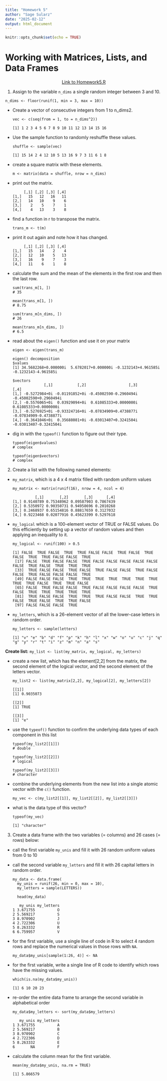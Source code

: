 ```yaml
---
title: "Homework 5"
author: "Sage Sularz"
date: "2025-02-12"
output: html_document
---
```


```r
knitr::opts_chunk$set(echo = TRUE)
```

# Working with Matrices, Lists, and Data Frames

::: {style="text-align: center;"}
[Link to Homework5.R](https://github.com/SageSularz/Biol1600_Sularz/blob/main/Homework%20Scripts/Homework5.R)
:::

1.  Assign to the variable `n_dims` a single random integer between 3 and 10.

`n_dims <- floor(runif(1, min = 3, max = 10))`

-   Create a vector of consecutive integers from 1 to n_dims2.

    `vec <- c(seq(from = 1, to = n_dims^2))`

    `[1] 1 2 3 4 5 6 7 8 9 10 11 12 13 14 15 16`

-   Use the sample function to randomly reshuffle these values.

    `shuffle <- sample(vec)`

    `[1] 15 14 2 4 12 10 5 13 16 9 7 3 11 6 1 8`

-   create a square matrix with these elements.

    `m <- matrix(data = shuffle, nrow = n_dims)`

-   print out the matrix.

    ```         
         [,1] [,2] [,3] [,4]
    [1,]   15   12   16   11
    [2,]   14   10    9    6
    [3,]    2    5    7    1
    [4,]    4   13    3    8
    ```

-   find a function in r to transpose the matrix.

    `trans_m <- t(m)`

-   print it out again and note how it has changed.

    ```         
         [,1] [,2] [,3] [,4]
    [1,]   15   14    2    4
    [2,]   12   10    5   13
    [3,]   16    9    7    3
    [4,]   11    6    1    8
    ```

-   calculate the sum and the mean of the elements in the first row and then the last row.

    ```         
    sum(trans_m[1, ])
    # 35

    mean(trans_m[1, ])
    # 8.75

    sum(trans_m[n_dims, ])
    # 26

    mean(trans_m[n_dims, ])
    # 6.5
    ```

-   read about the `eigen()` function and use it on your matrix

    `eigen <- eigen(trans_m)`

    ```         
    eigen() decomposition
    $values
    [1] 34.5682268+0.000000i  5.6782017+0.000000i -0.1232143+4.961585i -0.1232143-4.961585i

    $vectors
                  [,1]           [,2]                   [,3]                   [,4]
    [1,] -0.5272984+0i -0.01191852+0i -0.45002590-0.2960494i -0.45002590+0.2960494i
    [2,] -0.5576065+0i  0.03929094+0i  0.61085333+0.0000000i  0.61085333+0.0000000i
    [3,] -0.5276925+0i -0.93324716+0i -0.07834909+0.4738877i -0.07834909-0.4738877i
    [4,] -0.3641046+0i  0.35688081+0i -0.03013407+0.3241504i -0.03013407-0.3241504i
    ```

-   dig in with the `typeof()` function to figure out their type.

    ```         
    typeof(eigen$values)
    # complex

    typeof(eigen$vectors)
    # complex
    ```

2.  Create a list with the following named elements:

-   `my_matrix`, which is a 4 x 4 matrix filled with random uniform values

    `my_matrix <- matrix(runif(16), nrow = 4, ncol = 4)`

    ```         
              [,1]       [,2]       [,3]      [,4]
    [1,] 0.9140789 0.75348962 0.09587903 0.7867439
    [2,] 0.5350972 0.90350731 0.94958696 0.2010268
    [3,] 0.2468937 0.65154816 0.88817659 0.3127032
    [4,] 0.9223468 0.02077916 0.45623399 0.5297618
    ```

-   `my_logical` which is a 100-element vector of TRUE or FALSE values. Do this efficiently by setting up a vector of random values and then applying an inequality to it.

    `my_logical <- runif(100) > 0.5`

    ```         
    [1] FALSE  TRUE FALSE  TRUE  TRUE FALSE FALSE  TRUE FALSE  TRUE FALSE  TRUE  TRUE FALSE FALSE  TRUE
     [17] FALSE  TRUE FALSE FALSE  TRUE FALSE FALSE FALSE FALSE FALSE FALSE  TRUE FALSE  TRUE  TRUE  TRUE
     [33]  TRUE FALSE FALSE  TRUE FALSE  TRUE FALSE FALSE  TRUE FALSE FALSE  TRUE FALSE FALSE FALSE  TRUE
     [49] FALSE FALSE FALSE  TRUE  TRUE  TRUE  TRUE  TRUE  TRUE  TRUE  TRUE  TRUE FALSE  TRUE  TRUE FALSE
     [65] FALSE  TRUE FALSE FALSE  TRUE FALSE FALSE FALSE FALSE  TRUE FALSE  TRUE  TRUE  TRUE  TRUE  TRUE
     [81]  TRUE FALSE FALSE  TRUE  TRUE  TRUE FALSE FALSE  TRUE  TRUE FALSE  TRUE FALSE  TRUE  TRUE FALSE
     [97] FALSE FALSE FALSE  TRUE
    ```

-   `my_letters`, which is a 26-element vector of all the lower-case letters in random order.

    `my_letters <- sample(letters)`

    ```         
    [1] "v" "e" "b" "d" "f" "p" "k" "h" "l" "x" "w" "o" "u" "c" "j" "q" "g" "y" "r" "t" "i" "z" "m" "n" "a" "s"
    ```

**Create list:** `my_list <- list(my_matrix, my_logical, my_letters)`

-   create a new list, which has the element[2,2] from the matrix, the second element of the logical vector, and the second element of the letters vector.

    `my_list2 <- list(my_matrix[2,2], my_logical[2], my_letters[2])`

    ```         
    [[1]]
    [1] 0.9035073

    [[2]]
    [1] TRUE

    [[3]]
    [1] "e"
    ```

-   use the `typeof()` function to confirm the underlying data types of each component in this list

    ```         
    typeof(my_list2[[1]])
    # double

    typeof(my_list2[[2]])
    # logical

    typeof(my_list2[[3]])
    # character
    ```

-   combine the underlying elements from the new list into a single atomic vector with the `c()` function.

    `my_vec <- c(my_list2[[1]], my_list2[[2]], my_list2[[3]])`

-   what is the data type of this vector?

    `typeof(my_vec)`

    `[1] "character"`

3.  Create a data frame with the two variables (= columns) and 26 cases (= rows) below:

-   call the first variable `my_unis` and fill it with 26 random uniform values from 0 to 10

-   call the second variable `my_letters` and fill it with 26 capital letters in random order.

    ```         
    my_data <- data.frame(
      my_unis = runif(26, min = 0, max = 10), 
      my_letters = sample(LETTERS))

      head(my_data)
    ```

    ```         
       my_unis my_letters
    1 3.671755          O
    2 5.569217          S
    3 8.970902          J
    4 2.722306          U
    5 8.263332          R
    6 6.759957          V
    ```

-   for the first variable, use a single line of code in R to select 4 random rows and replace the numerical values in those rows with `NA`.

    `my_data$my_unis[sample(1:26, 4)] <- NA`

-   for the first variable, write a single line of R code to identify which rows have the missing values.

    `which(is.na(my_data$my_unis))`

    `[1] 6 10 20 23`

-   re-order the entire data frame to arrange the second variable in alphabetical order

    ```         
    my_data$my_letters <- sort(my_data$my_letters)
    ```

    ```         
       my_unis my_letters
    1 3.671755          A
    2 5.569217          B
    3 8.970902          C
    4 2.722306          D
    5 8.263332          E
    6       NA          F
    ```

-   calculate the column mean for the first variable.

    `mean(my_data$my_unis, na.rm = TRUE)`

    `[1] 5.866579`
